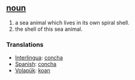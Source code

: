== [[noun]] ==
#a sea animal which lives in its own spiral shell.
#the shell of this sea animal.

=== Translations ===
*[[Interlingua]]: [[concha]]
*[[Spanish]]: [[concha]]
*[[Volapük]]: [[koan]]